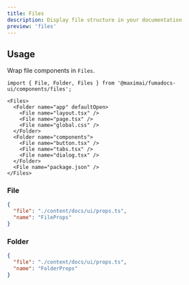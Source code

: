 ```yaml
---
title: Files
description: Display file structure in your documentation
preview: 'files'
---
```


## Usage

Wrap file components in `Files`.

```mdx
import { File, Folder, Files } from '@maximai/fumadocs-ui/components/files';

<Files>
  <Folder name="app" defaultOpen>
    <File name="layout.tsx" />
    <File name="page.tsx" />
    <File name="global.css" />
  </Folder>
  <Folder name="components">
    <File name="button.tsx" />
    <File name="tabs.tsx" />
    <File name="dialog.tsx" />
  </Folder>
  <File name="package.json" />
</Files>
```

### File

```json doc-gen:typescript
{
  "file": "./content/docs/ui/props.ts",
  "name": "FileProps"
}
```

### Folder

```json doc-gen:typescript
{
  "file": "./content/docs/ui/props.ts",
  "name": "FolderProps"
}
```
